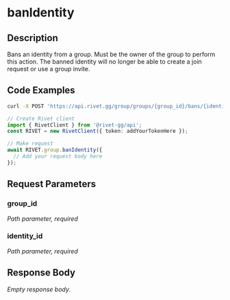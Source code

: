

# banIdentity

## Description

Bans an identity from a group. Must be the owner of the group to perform this action. The banned identity will no longer be able to create a join request or use a group invite.


## Code Examples

<CodeGroup title='Request' tag='POST' label='https://api.rivet.gg/group/groups/{group_id}/bans/{identity_id}'>

```bash {{ title: 'cURL' }}
curl -X POST 'https://api.rivet.gg/group/groups/{group_id}/bans/{identity_id}'
```

```ts
// Create Rivet client
import { RivetClient } from '@rivet-gg/api';
const RIVET = new RivetClient({ token: addYourTokenHere });

// Make request
await RIVET.group.banIdentity({
  // Add your request body here
});
```

</CodeGroup>


## Request Parameters


### group_id

_Path parameter, required_





### identity_id

_Path parameter, required_





## Response Body

_Empty response body._
